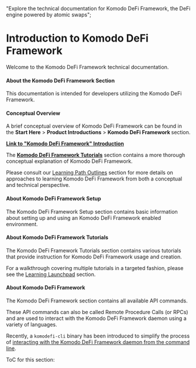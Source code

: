   "Explore the technical documentation for Komodo DeFi Framework, the DeFi engine powered by atomic swaps";

# Introduction to Komodo DeFi Framework

Welcome to the Komodo DeFi Framework technical documentation.

#### About the Komodo DeFi Framework Section

This documentation is intended for developers utilizing the Komodo DeFi Framework.

#### Conceptual Overview

A brief conceptual overview of Komodo DeFi Framework can be found in the <b>Start Here</b> > <b>Product Introductions</b> > <b>Komodo DeFi Framework </b> section.

[<b>Link to "Komodo DeFi Framework" Introduction</b>](/start-here/about-komodo-platform/product-introductions#komodo-defi-framework)

The [<b>Komodo DeFi Framework Tutorials</b>](/komodo-defi-framework/tutorials/) section contains a more thorough conceptual explanation of Komodo DeFi Framework.

Please consult our [Learning Path Outlines](/start-here/learning-launchpad/#introduction) section for more details on approaches to learning Komodo DeFi Framework from both a conceptual and technical perspective.

#### About Komodo DeFi Framework Setup

The Komodo DeFi Framework Setup section contains basic information about setting up and using an Komodo DeFi Framework enabled environment.

#### About Komodo DeFi Framework Tutorials

The Komodo DeFi Framework Tutorials section contains various tutorials that provide instruction for Komodo DeFi Framework usage and creation.

For a walkthrough covering multiple tutorials in a targeted fashion, please see the [Learning Launchpad](/start-here/learning-launchpad/#introduction) section.

#### About Komodo DeFi Framework

The Komodo DeFi Framework section contains all available API commands.

These API commands can also be called Remote Procedure Calls (or RPCs) and are used to interact with the Komodo DeFi Framework daemon using a variety of languages.

Recently, a `komodefi-cli` binary has been introduced to simplify the process of [interacting with the Komodo DeFi Framework daemon from the command line](/komodo-defi-framework/tutorials/using-komodefi-cli-in-console/).

ToC for this section:

<TocForIndex />
